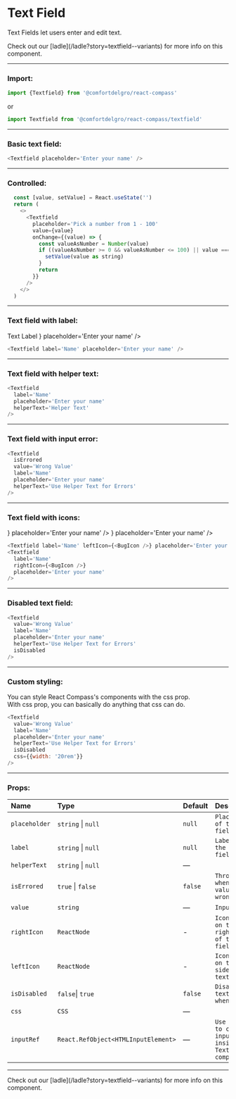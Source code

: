 
# Text Field

Text Fields let users enter and edit text.

<Callout>
  Check out our [ladle](/ladle?story=textfield--variants) for more info on this
  component.
</Callout>

---

### Import:

```js
import {Textfield} from '@comfortdelgro/react-compass'
```

or

```js
import Textfield from '@comfortdelgro/react-compass/textfield'
```

---

### Basic text field:

<section className={styles.avatarShowcaseContainer}>
  <Textfield placeholder='Enter your name' />
</section>

```js
<Textfield placeholder='Enter your name' />
```

---

### Controlled:

<section className={styles.avatarShowcaseContainer}>
  <Controlled />
</section>

```js
  const [value, setValue] = React.useState('')
  return (
    <>
      <Textfield
        placeholder='Pick a number from 1 - 100'
        value={value}
        onChange={(value) => {
          const valueAsNumber = Number(value)
          if ((valueAsNumber >= 0 && valueAsNumber <= 100) || value === '') {
            setValue(value as string)
          }
          return
        }}
      />
    </>
  )
```

---

### Text field with label:

<section className={styles.avatarShowcaseContainer}>
  <Textfield
    label={
      <>
        Text Label <BugIcon />
      </>
    }
    placeholder='Enter your name'
  />
</section>

```js
<Textfield label='Name' placeholder='Enter your name' />
```

---

### Text field with helper text:

<section className={styles.avatarShowcaseContainer}>
  <Textfield
    label='Name'
    placeholder='Enter your name'
    helperText='Helper Text'
  />
</section>

```js
<Textfield
  label='Name'
  placeholder='Enter your name'
  helperText='Helper Text'
/>
```

---

### Text field with input error:

<section className={styles.avatarShowcaseContainer}>
  <Textfield
    isErrored
    value='Wrong Value'
    label='Name'
    placeholder='Enter your name'
    helperText='Use Helper Text for Errors'
  />
</section>

```js
<Textfield
  isErrored
  value='Wrong Value'
  label='Name'
  placeholder='Enter your name'
  helperText='Use Helper Text for Errors'
/>
```

---

### Text field with icons:

<section className={styles.avatarShowcaseContainer}>
  <Textfield
    label='Name'
    leftIcon={<BugIcon />}
    placeholder='Enter your name'
  />
  <Textfield
    label='Name'
    rightIcon={<BugIcon />}
    placeholder='Enter your name'
  />
</section>

```js
<Textfield label='Name' leftIcon={<BugIcon />} placeholder='Enter your name' />
<Textfield
  label='Name'
  rightIcon={<BugIcon />}
  placeholder='Enter your name'
/>
```

---

### Disabled text field:

<section className={styles.avatarShowcaseContainer}>
  <Textfield
    value='Wrong Value'
    label='Name'
    placeholder='Enter your name'
    helperText='Use Helper Text for Errors'
    isDisabled
  />
</section>

```js
<Textfield
  value='Wrong Value'
  label='Name'
  placeholder='Enter your name'
  helperText='Use Helper Text for Errors'
  isDisabled
/>
```

---

### Custom styling:

You can style React Compass's components with the css prop. <br/>
With css prop, you can basically do anything that css can do.

<section className={styles.avatarShowcaseContainer}>
  <Textfield
    value='Wrong Value'
    label='Name'
    placeholder='Enter your name'
    helperText='Use Helper Text for Errors'
    isDisabled
    css={{width: '20rem'}}
  />
</section>

```js
<Textfield
  value='Wrong Value'
  label='Name'
  placeholder='Enter your name'
  helperText='Use Helper Text for Errors'
  isDisabled
  css={{width: '20rem'}}
/>
```

---

### Props:

| Name          | Type                                | Default | Description                                                  |
| :------------ | :---------------------------------- | :------ | :----------------------------------------------------------- |
| `placeholder` | `string` \| `null`                  | `null`  | `Placeholder of the text field`                              |
| `label`       | `string` \| `null`                  | `null`  | `Label of the text field`                                    |
| `helperText`  | `string` \| `null`                  | —       |                                                              |
| `isErrored`   | `true` \| `false`                   | `false` | `Throw error when input value is wrong`                      |
| `value`       | `string`                            | —       | `Input value`                                                |
| `rightIcon`   | `ReactNode`                         | -       | `Icon placed on the right side of the text field`            |
| `leftIcon`    | `ReactNode`                         | -       | `Icon placed on the left side of the text field`             |
| `isDisabled`  | `false`\| `true`                    | `false` | `Disable the text field when true`                           |
| `css `        | `CSS`                               | —       |                                                              |
| `inputRef `   | `React.RefObject<HTMLInputElement>` | —       | `Use useRef to control input tag inside TextField component` |

---

<Callout>
  Check out our [ladle](/ladle?story=textfield--variants) for more info on this
  component.
</Callout>
